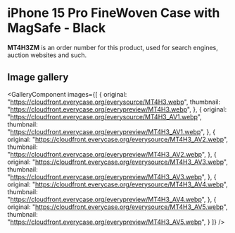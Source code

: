 
# iPhone 15 Pro FineWoven Case with MagSafe - Black

<Callout type='info' emoji='👉🏻'>**MT4H3ZM** is an order number for this product, used for search engines, auction websites and such.</Callout>

## Image gallery

<GalleryComponent
    images={[
      {
        original: "https://cloudfront.everycase.org/everysource/MT4H3.webp",
        thumbnail: "https://cloudfront.everycase.org/everypreview/MT4H3.webp",
      },
      {
        original: "https://cloudfront.everycase.org/everysource/MT4H3_AV1.webp",
        thumbnail: "https://cloudfront.everycase.org/everypreview/MT4H3_AV1.webp",
      },
      {
        original: "https://cloudfront.everycase.org/everysource/MT4H3_AV2.webp",
        thumbnail: "https://cloudfront.everycase.org/everypreview/MT4H3_AV2.webp",
      },
      {
        original: "https://cloudfront.everycase.org/everysource/MT4H3_AV3.webp",
        thumbnail: "https://cloudfront.everycase.org/everypreview/MT4H3_AV3.webp",
      },
      {
        original: "https://cloudfront.everycase.org/everysource/MT4H3_AV4.webp",
        thumbnail: "https://cloudfront.everycase.org/everypreview/MT4H3_AV4.webp",
      },
      {
        original: "https://cloudfront.everycase.org/everysource/MT4H3_AV5.webp",
        thumbnail: "https://cloudfront.everycase.org/everypreview/MT4H3_AV5.webp",
      }
    ]}
  />
